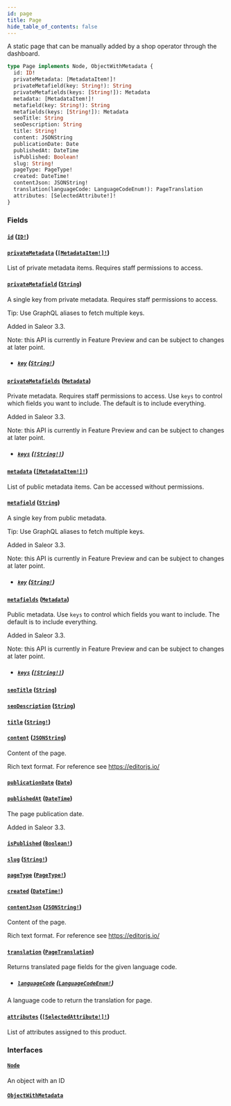 ```yaml
---
id: page
title: Page
hide_table_of_contents: false
---
```


A static page that can be manually added by a shop operator through the dashboard.

```graphql
type Page implements Node, ObjectWithMetadata {
  id: ID!
  privateMetadata: [MetadataItem!]!
  privateMetafield(key: String!): String
  privateMetafields(keys: [String!]): Metadata
  metadata: [MetadataItem!]!
  metafield(key: String!): String
  metafields(keys: [String!]): Metadata
  seoTitle: String
  seoDescription: String
  title: String!
  content: JSONString
  publicationDate: Date
  publishedAt: DateTime
  isPublished: Boolean!
  slug: String!
  pageType: PageType!
  created: DateTime!
  contentJson: JSONString!
  translation(languageCode: LanguageCodeEnum!): PageTranslation
  attributes: [SelectedAttribute!]!
}
```

### Fields

#### [`id`](#) ([`ID!`](../../../developer/api-reference/scalars/id))

#### [`privateMetadata`](#) ([`[MetadataItem!]!`](../../../developer/api-reference/objects/metadata-item))

List of private metadata items. Requires staff permissions to access.

#### [`privateMetafield`](#) ([`String`](../../../developer/api-reference/scalars/string))

A single key from private metadata. Requires staff permissions to access.

Tip: Use GraphQL aliases to fetch multiple keys.

Added in Saleor 3.3.

Note: this API is currently in Feature Preview and can be subject to changes at later point.

- ##### [`key`](#) ([`String!`](../../../developer/api-reference/scalars/string))

#### [`privateMetafields`](#) ([`Metadata`](../../../developer/api-reference/scalars/metadata))

Private metadata. Requires staff permissions to access. Use `keys` to control which fields you want to include. The default is to include everything.

Added in Saleor 3.3.

Note: this API is currently in Feature Preview and can be subject to changes at later point.

- ##### [`keys`](#) ([`[String!]`](../../../developer/api-reference/scalars/string))

#### [`metadata`](#) ([`[MetadataItem!]!`](../../../developer/api-reference/objects/metadata-item))

List of public metadata items. Can be accessed without permissions.

#### [`metafield`](#) ([`String`](../../../developer/api-reference/scalars/string))

A single key from public metadata.

Tip: Use GraphQL aliases to fetch multiple keys.

Added in Saleor 3.3.

Note: this API is currently in Feature Preview and can be subject to changes at later point.

- ##### [`key`](#) ([`String!`](../../../developer/api-reference/scalars/string))

#### [`metafields`](#) ([`Metadata`](../../../developer/api-reference/scalars/metadata))

Public metadata. Use `keys` to control which fields you want to include. The default is to include everything.

Added in Saleor 3.3.

Note: this API is currently in Feature Preview and can be subject to changes at later point.

- ##### [`keys`](#) ([`[String!]`](../../../developer/api-reference/scalars/string))

#### [`seoTitle`](#) ([`String`](../../../developer/api-reference/scalars/string))

#### [`seoDescription`](#) ([`String`](../../../developer/api-reference/scalars/string))

#### [`title`](#) ([`String!`](../../../developer/api-reference/scalars/string))

#### [`content`](#) ([`JSONString`](../../../developer/api-reference/scalars/jsonstring))

Content of the page.

Rich text format. For reference see https://editorjs.io/

#### [`publicationDate`](#) ([`Date`](../../../developer/api-reference/scalars/date))

#### [`publishedAt`](#) ([`DateTime`](../../../developer/api-reference/scalars/date-time))

The page publication date.

Added in Saleor 3.3.

#### [`isPublished`](#) ([`Boolean!`](../../../developer/api-reference/scalars/boolean))

#### [`slug`](#) ([`String!`](../../../developer/api-reference/scalars/string))

#### [`pageType`](#) ([`PageType!`](../../../developer/api-reference/objects/page-type))

#### [`created`](#) ([`DateTime!`](../../../developer/api-reference/scalars/date-time))

#### [`contentJson`](#) ([`JSONString!`](../../../developer/api-reference/scalars/jsonstring))

Content of the page.

Rich text format. For reference see https://editorjs.io/

#### [`translation`](#) ([`PageTranslation`](../../../developer/api-reference/objects/page-translation))

Returns translated page fields for the given language code.

- ##### [`languageCode`](#) ([`LanguageCodeEnum!`](../../../developer/api-reference/enums/language-code-enum))

A language code to return the translation for page.

#### [`attributes`](#) ([`[SelectedAttribute!]!`](../../../developer/api-reference/objects/selected-attribute))

List of attributes assigned to this product.

### Interfaces

#### [`Node`](../../../developer/api-reference/interfaces/node)

An object with an ID

#### [`ObjectWithMetadata`](../../../developer/api-reference/interfaces/object-with-metadata)
